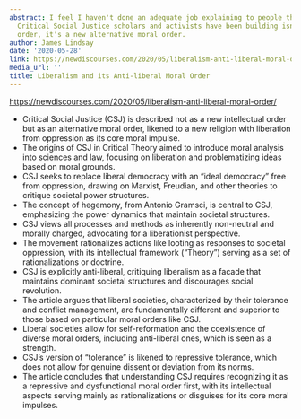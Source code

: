 ```yaml
---
abstract: I feel I haven't done an adequate job explaining to people that what the
  Critical Social Justice scholars and activists have been building isn't a new intellectual
  order, it's a new alternative moral order.
author: James Lindsay
date: '2020-05-28'
link: https://newdiscourses.com/2020/05/liberalism-anti-liberal-moral-order/
media_url: ''
title: Liberalism and its Anti-liberal Moral Order
---
```

<https://newdiscourses.com/2020/05/liberalism-anti-liberal-moral-order/>

- Critical Social Justice (CSJ) is described not as a new intellectual order but as an alternative moral order, likened to a new religion with liberation from oppression as its core moral impulse.
- The origins of CSJ in Critical Theory aimed to introduce moral analysis into sciences and law, focusing on liberation and problematizing ideas based on moral grounds.
- CSJ seeks to replace liberal democracy with an "ideal democracy" free from oppression, drawing on Marxist, Freudian, and other theories to critique societal power structures.
- The concept of hegemony, from Antonio Gramsci, is central to CSJ, emphasizing the power dynamics that maintain societal structures.
- CSJ views all processes and methods as inherently non-neutral and morally charged, advocating for a liberationist perspective.
- The movement rationalizes actions like looting as responses to societal oppression, with its intellectual framework ("Theory") serving as a set of rationalizations or doctrine.
- CSJ is explicitly anti-liberal, critiquing liberalism as a facade that maintains dominant societal structures and discourages social revolution.
- The article argues that liberal societies, characterized by their tolerance and conflict management, are fundamentally different and superior to those based on particular moral orders like CSJ.
- Liberal societies allow for self-reformation and the coexistence of diverse moral orders, including anti-liberal ones, which is seen as a strength.
- CSJ's version of "tolerance" is likened to repressive tolerance, which does not allow for genuine dissent or deviation from its norms.
- The article concludes that understanding CSJ requires recognizing it as a repressive and dysfunctional moral order first, with its intellectual aspects serving mainly as rationalizations or disguises for its core moral impulses.